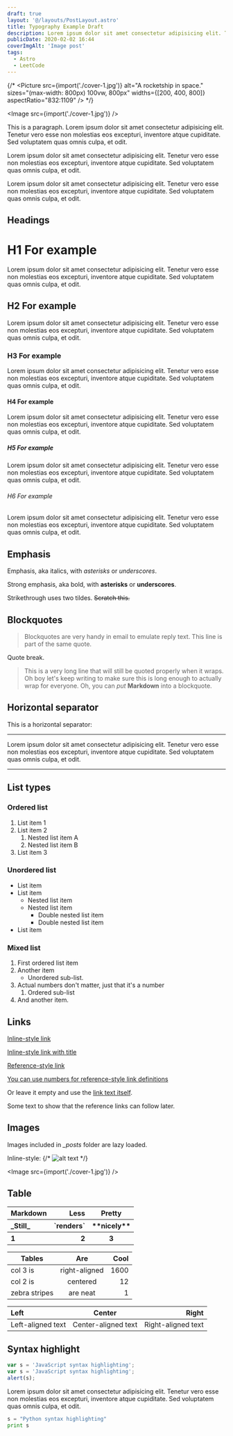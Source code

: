 ```yaml
---
draft: true
layout: '@/layouts/PostLayout.astro'
title: Typography Example Draft
description: Lorem ipsum dolor sit amet consectetur adipisicing elit. Tenetur vero esse non molestias eos excepturi.
publicDate: 2020-02-02 16:44
coverImgAlt: 'Image post'
tags: 
  - Astro
  - LeetCode
---
```





{/* 
<Picture 
  src={import('./cover-1.jpg')}
  alt="A rocketship in space." 
  sizes="(max-width: 800px) 100vw, 800px" 
  widths={[200, 400, 800]} 
  aspectRatio="832:1109"  /> 
*/}

<Image src={import('./cover-1.jpg')} />

This is a paragraph. Lorem ipsum dolor sit amet consectetur adipisicing elit. Tenetur vero esse non molestias eos excepturi, inventore atque cupiditate. Sed voluptatem quas omnis culpa, et odit.

Lorem ipsum dolor sit amet consectetur adipisicing elit. Tenetur vero esse non molestias eos excepturi, inventore atque cupiditate. Sed voluptatem quas omnis culpa, et odit.

Lorem ipsum dolor sit amet consectetur adipisicing elit. Tenetur vero esse non molestias eos excepturi, inventore atque cupiditate. Sed voluptatem quas omnis culpa, et odit.


## Headings

# H1 For example

Lorem ipsum dolor sit amet consectetur adipisicing elit. Tenetur vero esse non molestias eos excepturi, inventore atque cupiditate. Sed voluptatem quas omnis culpa, et odit.

## H2 For example

Lorem ipsum dolor sit amet consectetur adipisicing elit. Tenetur vero esse non molestias eos excepturi, inventore atque cupiditate. Sed voluptatem quas omnis culpa, et odit.

### H3 For example

Lorem ipsum dolor sit amet consectetur adipisicing elit. Tenetur vero esse non molestias eos excepturi, inventore atque cupiditate. Sed voluptatem quas omnis culpa, et odit.

#### H4 For example

Lorem ipsum dolor sit amet consectetur adipisicing elit. Tenetur vero esse non molestias eos excepturi, inventore atque cupiditate. Sed voluptatem quas omnis culpa, et odit.

##### H5 For example

Lorem ipsum dolor sit amet consectetur adipisicing elit. Tenetur vero esse non molestias eos excepturi, inventore atque cupiditate. Sed voluptatem quas omnis culpa, et odit.

###### H6 For example

Lorem ipsum dolor sit amet consectetur adipisicing elit. Tenetur vero esse non molestias eos excepturi, inventore atque cupiditate. Sed voluptatem quas omnis culpa, et odit.

## Emphasis

Emphasis, aka italics, with _asterisks_ or _underscores_.

Strong emphasis, aka bold, with **asterisks** or **underscores**.

Strikethrough uses two tildes. ~~Scratch this.~~

## Blockquotes

> Blockquotes are very handy in email to emulate reply text.
> This line is part of the same quote.

Quote break.

> This is a very long line that will still be quoted properly when it wraps. Oh boy let's keep writing to make sure this is long enough to actually wrap for everyone. Oh, you can _put_ **Markdown** into a blockquote.

## Horizontal separator

This is a horizontal separator:

---

Lorem ipsum dolor sit amet consectetur adipisicing elit. Tenetur vero esse non molestias eos excepturi, inventore atque cupiditate. Sed voluptatem quas omnis culpa, et odit.

---

## List types

### Ordered list

1. List item 1
2. List item 2
   1. Nested list item A
   2. Nested list item B
3. List item 3

### Unordered list

- List item
- List item
  - Nested list item
  - Nested list item
    - Double nested list item
    - Double nested list item
- List item

### Mixed list

1. First ordered list item
2. Another item
   - Unordered sub-list.
3. Actual numbers don't matter, just that it's a number
   1. Ordered sub-list
4. And another item.

## Links

[Inline-style link](https://www.google.com)

[Inline-style link with title](https://www.google.com "Google's Homepage")

[Reference-style link][arbitrary case-insensitive reference text]

[You can use numbers for reference-style link definitions][1]

Or leave it empty and use the [link text itself].

Some text to show that the reference links can follow later.

[arbitrary case-insensitive reference text]: https://www.mozilla.org
[1]: http://slashdot.org
[link text itself]: http://www.reddit.com

## Images

Images included in _\_posts_ folder are lazy loaded.

Inline-style:
{/* ![alt text](./cover-1.jpg 'Logo Title Text 1') */}

<Image src={import('./cover-1.jpg')} />

## Table

<table>
  <thead>
    <tr>
      <th align="left">Markdown</th>
      <th align="right">Less</th>
      <th align="center">Pretty</th>
    </tr>
  </thead>
  <tbody>
    <tr>
      <th align="left">_Still_</th>
      <th align="right"> `renders`</th>
      <th align="center">**nicely**</th>
    </tr>
    <tr>
      <th align="left">1</th>
      <th align="right">2</th>
      <th align="center">3</th>
    </tr>
  </tbody>
</table>

| Tables        |      Are      | Cool |
| ------------- | :-----------: | ---: |
| col 3 is      | right-aligned | 1600 |
| col 2 is      |   centered    |   12 |
| zebra stripes |   are neat    |    1 |

| Left | Center | Right |
| :--- | :----: | ----: |
| Left-aligned text | Center-aligned text | Right-aligned text |

## Syntax highlight

```javascript
var s = 'JavaScript syntax highlighting'; 
var s = 'JavaScript syntax highlighting';
alert(s);
```

Lorem ipsum dolor sit amet consectetur adipisicing elit. Tenetur vero esse non molestias eos excepturi, inventore atque cupiditate. Sed voluptatem quas omnis culpa, et odit.

```python
s = "Python syntax highlighting"
print s
```
